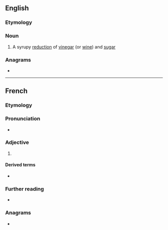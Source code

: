 ==English==
{{wikipedia}}

===Etymology===
{{bor|en|fr|gastrique|withtext=1}}

===Noun===
{{en-noun|~}}

# A syrupy [[reduction]] of [[vinegar]] (or [[wine]]) and [[sugar]]

===Anagrams===
* {{anagrams|en|ragequits}}

----

==French==

===Etymology===
{{rfe|lang=fr}}

===Pronunciation===
* {{IPA|/ɡastʁik/|lang=fr}}

===Adjective===
{{fr-adj}}

# {{l|en|gastric}}

====Derived terms====
* {{l|fr|gastricité}}

===Further reading===
* {{R:TLFi}}

===Anagrams===
* {{l|fr|tragiques}}